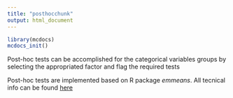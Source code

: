 ```yaml
---
title: "posthocchunk"
output: html_document
---
```



```r
library(mcdocs)
mcdocs_init()
```

Post-hoc tests can be accomplished for the categorical variables groups by selecting the appropriated factor and flag the required tests

Post-hoc tests are implemented based on R package _emmeans_. All tecnical info can be found [here](https://cran.r-project.org/web/packages/emmeans/vignettes/comparisons.html#pairwise)
